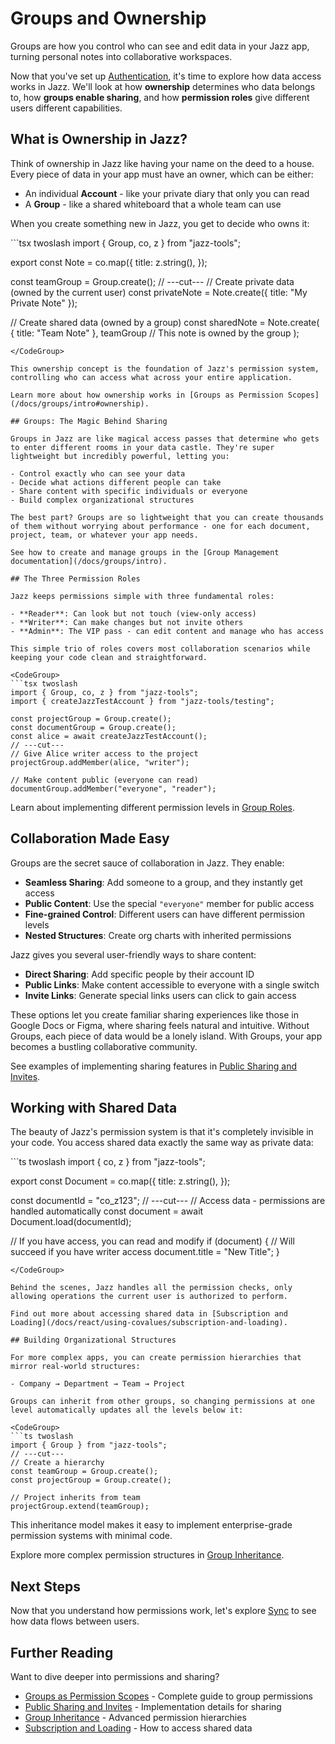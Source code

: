 
# Groups and Ownership

Groups are how you control who can see and edit data in your Jazz app, turning personal notes into collaborative workspaces.

Now that you've set up [Authentication](/docs/building-with-jazz/authentication), it's time to explore how data access works in Jazz. We'll look at how **ownership** determines who data belongs to, how **groups enable sharing**, and how **permission roles** give different users different capabilities.

## What is Ownership in Jazz?

Think of ownership in Jazz like having your name on the deed to a house. Every piece of data in your app must have an owner, which can be either:

- An individual **Account** - like your private diary that only you can read
- A **Group** - like a shared whiteboard that a whole team can use

When you create something new in Jazz, you get to decide who owns it:

<CodeGroup>
```tsx twoslash
import { Group, co, z } from "jazz-tools";

export const Note = co.map({
  title: z.string(),
});

const teamGroup = Group.create();
// ---cut---
// Create private data (owned by the current user)
const privateNote = Note.create({ 
  title: "My Private Note"
});

// Create shared data (owned by a group)
const sharedNote = Note.create(
  { title: "Team Note" },
  teamGroup // This note is owned by the group
);
```
</CodeGroup>

This ownership concept is the foundation of Jazz's permission system, controlling who can access what across your entire application.

Learn more about how ownership works in [Groups as Permission Scopes](/docs/groups/intro#ownership).

## Groups: The Magic Behind Sharing

Groups in Jazz are like magical access passes that determine who gets to enter different rooms in your data castle. They're super lightweight but incredibly powerful, letting you:

- Control exactly who can see your data
- Decide what actions different people can take
- Share content with specific individuals or everyone
- Build complex organizational structures

The best part? Groups are so lightweight that you can create thousands of them without worrying about performance - one for each document, project, team, or whatever your app needs.

See how to create and manage groups in the [Group Management documentation](/docs/groups/intro).

## The Three Permission Roles

Jazz keeps permissions simple with three fundamental roles:

- **Reader**: Can look but not touch (view-only access)
- **Writer**: Can make changes but not invite others
- **Admin**: The VIP pass - can edit content and manage who has access

This simple trio of roles covers most collaboration scenarios while keeping your code clean and straightforward.

<CodeGroup>
```tsx twoslash
import { Group, co, z } from "jazz-tools";
import { createJazzTestAccount } from "jazz-tools/testing";

const projectGroup = Group.create();
const documentGroup = Group.create();
const alice = await createJazzTestAccount();
// ---cut---
// Give Alice writer access to the project
projectGroup.addMember(alice, "writer");

// Make content public (everyone can read)
documentGroup.addMember("everyone", "reader");
```
</CodeGroup>

Learn about implementing different permission levels in [Group Roles](/docs/groups/intro#roles).

## Collaboration Made Easy

Groups are the secret sauce of collaboration in Jazz. They enable:

- **Seamless Sharing**: Add someone to a group, and they instantly get access
- **Public Content**: Use the special `"everyone"` member for public access
- **Fine-grained Control**: Different users can have different permission levels
- **Nested Structures**: Create org charts with inherited permissions

Jazz gives you several user-friendly ways to share content:

- **Direct Sharing**: Add specific people by their account ID
- **Public Links**: Make content accessible to everyone with a single switch
- **Invite Links**: Generate special links users can click to gain access

These options let you create familiar sharing experiences like those in Google Docs or Figma, where sharing feels natural and intuitive. Without Groups, each piece of data would be a lonely island. With Groups, your app becomes a bustling collaborative community.

See examples of implementing sharing features in [Public Sharing and Invites](/docs/groups/sharing).

## Working with Shared Data

The beauty of Jazz's permission system is that it's completely invisible in your code. You access shared data exactly the same way as private data:

<CodeGroup>
```ts twoslash
import { co, z } from "jazz-tools";

export const Document = co.map({
  title: z.string(),
});

const documentId = "co_z123";
// ---cut---
// Access data - permissions are handled automatically
const document = await Document.load(documentId);

// If you have access, you can read and modify
if (document) {
  // Will succeed if you have writer access
  document.title = "New Title"; 
}
```
</CodeGroup>

Behind the scenes, Jazz handles all the permission checks, only allowing operations the current user is authorized to perform.

Find out more about accessing shared data in [Subscription and Loading](/docs/react/using-covalues/subscription-and-loading).

## Building Organizational Structures

For more complex apps, you can create permission hierarchies that mirror real-world structures:

- Company → Department → Team → Project

Groups can inherit from other groups, so changing permissions at one level automatically updates all the levels below it:

<CodeGroup>
```ts twoslash
import { Group } from "jazz-tools";
// ---cut---
// Create a hierarchy
const teamGroup = Group.create();
const projectGroup = Group.create();

// Project inherits from team
projectGroup.extend(teamGroup);
```
</CodeGroup>

This inheritance model makes it easy to implement enterprise-grade permission systems with minimal code.

Explore more complex permission structures in [Group Inheritance](/docs/groups/inheritance).

## Next Steps

Now that you understand how permissions work, let's explore [Sync](/docs/building-with-jazz/sync) to see how data flows between users.

## Further Reading

Want to dive deeper into permissions and sharing?

- [Groups as Permission Scopes](/docs/groups/intro) - Complete guide to group permissions
- [Public Sharing and Invites](/docs/groups/sharing) - Implementation details for sharing
- [Group Inheritance](/docs/groups/inheritance) - Advanced permission hierarchies
- [Subscription and Loading](/docs/react/using-covalues/subscription-and-loading) - How to access shared data
